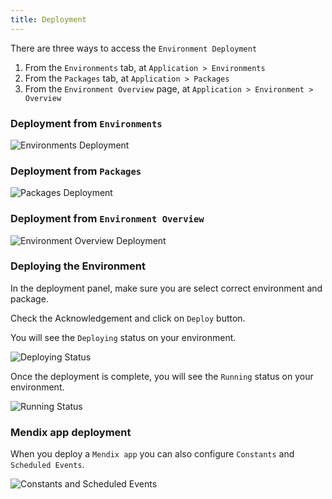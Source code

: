 ```yaml
---
title: Deployment
---
```


There are three ways to access the `Environment Deployment`

1. From the `Environments` tab, at `Application > Environments`
2. From the `Packages` tab, at `Application > Packages`
3. From the `Environment Overview` page, at `Application > Environment > Overview`

### Deployment from `Environments`

<img src="/img/environments-deployment.png" alt="Environments Deployment" className="image" />

### Deployment from `Packages`

<img src="/img/packages-deployment.png" alt="Packages Deployment" className="image" />

### Deployment from `Environment Overview`

<img src="/img/overview-deployment.png" alt="Environment Overview Deployment" className="image" />

### Deploying the Environment

In the deployment panel, make sure you are select correct environment and package.

Check the Acknowledgement and click on `Deploy` button.

You will see the `Deploying` status on your environment.

<img src="/img/deploying-status.png" alt="Deploying Status" className="image" />

Once the deployment is complete, you will see the `Running` status on your environment.

<img src="/img/running-status.png" alt="Running Status" className="image" />

### Mendix app deployment

When you deploy a `Mendix app` you can also configure `Constants` and `Scheduled Events`.

<img src="/img/constants-scheduled.png" alt="Constants and Scheduled Events" className="image" />
